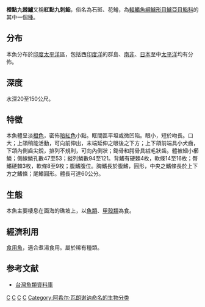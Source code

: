 {{Speciesbox 
| taxon = Cephalopholis aurantia
| image = Cephalopholis aurantia.jpg
| status = DD
| status_system = iucn3.1
| authority =  [[Achille_Valenciennes|Valenciennes]], 1828
| synonyms = *''Cephalopholis indelibilis''<br /><small>Fowler, 1904</small>
*''Cephalopholis analis''<br /><small>Valenciennes, 1828</small>
*''Epinephelus analis''<br /><small>Valenciennes, 1828</small>
*''Epinephelus aurantius''<br /><small>Valenciennes, 1828</small>
*''Serranus rufus''<br /><small>Hombron & Jacquinot, 1853</small>
*''Serranus analis''<br /><small>Valenciennes, 1828</small>
*''Cephalopholis obtusauris''<br /><small>Evermann & Seale, 1907</small>
*''Epinephelus miltostigma''<br /><small>Bleeker, 1873</small>
*''Bodianus indelebilis''<br /><small>Fowler, 1904</small>
*''Cephalopholis obtusaurus''<br /><small>Evermann & Seale, 1907</small>
*''Serranus aurantius''<br /><small>Valenciennes, 1828</small>
}}
'''橙點九棘鱸'''又稱'''紅點九刺鮨'''，俗名為石斑、花鱠，為[[輻鰭魚綱|輻鰭魚綱]][[鱸形目|鱸形目]][[鱸亞目|鱸亞目]][[鮨科|鮨科]]的其中一個[[種|種]]。

==分布==
本魚分布於[[印度|印度]][[太平洋|太平洋]]區，包括西[[印度洋|印度洋]]的群島、[[南非|南非]]、[[日本|日本]]至中[[太平洋|太平洋]]均有分佈。

==深度==
水深20至150公尺。

==特徵==
本魚體呈淡[[橙色|橙色]]，密佈[[暗紅色|暗紅色]]小點。眶間區平坦或微凹陷。眼小，短於吻長。口大；上頜稍能活動，可向前伸出，末端延伸之眼後之下方；上下頜前端具小犬齒，下頜內側齒尖銳，排列不規則，可向內倒狀；鋤骨和腭骨具絨毛狀齒。體被細小櫛鱗；側線鱗孔數47至53；縱列鱗數94至121。背鰭有硬棘4枚，軟條14至16枚；臀鰭硬棘3枚，軟條8至9枚；腹鰭腹位。胸鰭長於腹鰭，圓形，中央之鰭條長於上下方之鰭條；尾鰭圓形。體長可達60公分。

==生態==
本魚主要棲息在面海的礁坡上，以[[魚類|魚類]]、[[甲殼類|甲殼類]]為食。

==經濟利用==
[[食用魚|食用魚]]，適合煮湯食用。屬於稀有種類。

==参考文献==
*[http://fishdb.sinica.edu.tw/ 台灣魚類資料庫] {{Wayback|url=http://fishdb.sinica.edu.tw/ |date=20080410000437 }}
{{Taxonbar|from=Q2191579}}

[[Category:IUCN红色名录数据缺乏物种|C]]
[[Category:食用魚|C]]
[[Category:九棘鱸屬|C]]
[[Category:1828年描述的魚類|C]]
[[Category:阿希尔·瓦朗谢讷命名的生物分类|Category:阿希尔·瓦朗谢讷命名的生物分类]]